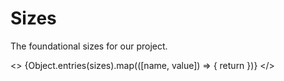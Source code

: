 


<Meta title="Sizes" />

# Sizes

<p>The foundational sizes for our project.</p>

<>
{Object.entries(sizes).map(([name, value]) => {
   return <SizeBlock key={name} size={value} />
})}
</>
